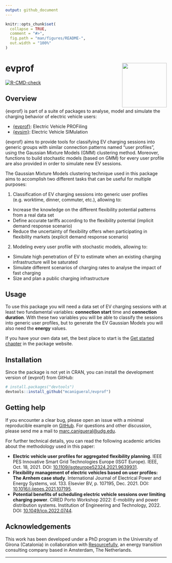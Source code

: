 ```yaml
---
output: github_document
---
```


<!-- README.md is generated from README.Rmd. Please edit that file -->

```r
knitr::opts_chunk$set(
  collapse = TRUE,
  comment = "#>",
  fig.path = "man/figures/README-",
  out.width = "100%"
)
```

# evprof <a href='https://mcanigueral.github.io/evprof/'><img src='man/figures/logo.png' align="right" height="139" /></a>

<!-- badges: start -->
<!-- [![CRAN status](https://www.r-pkg.org/badges/version/evprof)](https://cran.r-project.org/package=evprof) -->
[![R-CMD-check](https://github.com/mcanigueral/evprof/actions/workflows/R-CMD-check.yaml/badge.svg)](https://github.com/mcanigueral/evprof/actions/workflows/R-CMD-check.yaml)
<!-- [![Codecov test coverage](https://codecov.io/gh/mcanigueral/evprof/branch/master/graph/badge.svg)](https://app.codecov.io/gh/mcanigueral/evprof?branch=master) -->
<!-- badges: end -->

## Overview

{evprof} is part of a suite of packages to analyse, model and simulate the charging behavior of electric vehicle users:

* [{evprof}](https://mcanigueral.github.io/evprof/): Electric Vehicle PROFiling
* [{evsim}](https://mcanigueral.github.io/evsim/): Electric Vehicle SIMulation

{evprof} aims to provide tools for classifying EV charging sessions into generic groups with similar connection patterns named "user profiles", using the Gaussian Mixture Models (GMM) clustering method. Moreover, functions to build stochastic models (based on GMM) for every user profile are also provided in order to simulate new EV sessions.

The Gaussian Mixture Models clustering technique used in this package aims to accomplish two different tasks that can be useful for multiple purposes:

1. Classification of EV charging sessions into generic user profiles (e.g. worktime, dinner, commuter, etc.), allowing to:
  * Increase the knowledge on the different flexibility potential patterns from a real data set
  * Define accurate tariffs according to the flexibility potential (implicit demand response scenario)
  * Reduce the uncertainty of flexibility offers when participating in flexibility markets (explicit demand response scenario)
2. Modeling every user profile with stochastic models, allowing to:
  * Simulate high penetration of EV to estimate when an existing charging infrastructure will be saturated
  * Simulate different scenarios of charging rates to analyse the impact of fast charging
  * Size and plan a public charging infrastructure


## Usage

To use this package you will need a data set of EV charging sessions with at least two fundamental variables: **connection start** time and **connection duration**. 
With these two variables you will be able to classify the sessions into generic user profiles, but to generate the EV Gaussian Models you will also need the **energy** values.

If you have your own data set, the best place to start is the [Get started chapter](https://mcanigueral.github.io/evprof/articles/evprof.html) in the package website. 


## Installation

Since the package is not yet in CRAN, you can install the development version of {evprof} from GitHub:

```r
# install.packages("devtools")
devtools::install_github("mcanigueral/evprof")
```


## Getting help

If you encounter a clear bug, please open an issue with a minimal reproducible example on [GitHub](https://github.com/mcanigueral/evprof/issues). For questions and other discussion, please send me a mail to [marc.canigueral@udg.edu](mailto:marc.canigueral@udg.edu).

For further technical details, you can read the following academic articles about the methodology used in this paper:

* **Electric vehicle user profiles for aggregated flexibility planning**. IEEE PES Innovative Smart Grid Technologies Europe (ISGT Europe). IEEE, Oct. 18, 2021. DOI: [10.1109/isgteurope52324.2021.9639931](10.1109/isgteurope52324.2021.9639931).
* **Flexibility management of electric vehicles based on user profiles: The Arnhem case study**. International Journal of Electrical Power and Energy Systems, vol. 133. Elsevier BV, p. 107195, Dec. 2021. DOI: [10.1016/j.ijepes.2021.107195](10.1016/j.ijepes.2021.107195).
* **Potential benefits of scheduling electric vehicle sessions over limiting charging power**. CIRED Porto Workshop 2022: E-mobility and power distribution systems. Institution of Engineering and Technology, 2022. DOI: [10.1049/icp.2022.0744](10.1049/icp.2022.0744).


## Acknowledgements

This work has been developed under a PhD program in the University of Girona (Catalonia) in collaboration with [Resourcefully](https://resourcefully.nl/), an energy transition consulting company based in Amsterdam, The Netherlands.

---
